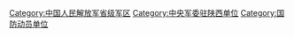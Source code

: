 {{Catmore|中国人民解放军陕西省军区}}

[[Category:中国人民解放军省级军区|Category:中国人民解放军省级军区]]
[[Category:中央军委驻陕西单位|Category:中央军委驻陕西单位]]
[[Category:国防动员单位|Category:国防动员单位]]
